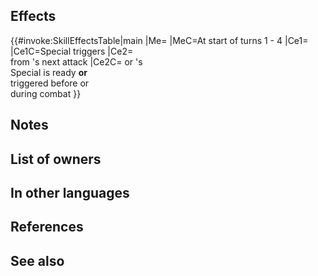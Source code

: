 {{Special
|tagid=SID_凶弾・神
|intID=4406
|exclusive=1
|canUseWeapon={{WeaponList|exclude=Staff}}
|canUseMove={{MoveList|All}}
|cost=500
|cooldown=3
|effect=At the start of turns 1 through 4, grants Special cooldown count-3 to unit.<br><br>When Special triggers, boosts damage by 50% of the greater of unit's or foe's Def.<br><br>If unit's or foe's Special is ready or triggered before or during this combat, reduces damage from foe's next attack by 40% (once per combat; excluding area-of-effect Specials).
|required=Brutal Shell
|properties=offensive_special
}}
==Effects==
{{#invoke:SkillEffectsTable|main
|Me={{Eft|Reduce Cooldown|3}}
|MeC=At start of turns 1 - 4
|Ce1={{Eft|Damage Boost|50% of the greater of<br>{{Tgt|Unit}}'s '''or''' {{Tgt|Foe}}'s Def}}
|Ce1C=Special triggers
|Ce2={{Eft|Damage Reduction|40%}}<br>from {{Tgt|Foe}}'s next attack
|Ce2C={{Tgt|Unit}} or {{Tgt|Foe}}'s<br>Special is ready '''or'''<br>triggered before or<br>during combat
}}
==Notes==
{{Start of turn Special modification}}
{{DamageBoost}}
{{DamagePercentageReduction}}
==List of owners==
{{Skill Hero List}}
==In other languages==
{{OtherLanguages
|japanese=
|german=
|spanishEU=
|spanishLA=
|french=
|italian=
|chineseTW=
|portuguese=
}}
==References==
<references/>
==See also==
{{See also skills|cond=(Description LIKE '%At the start of turns 1 through 4%' OR Description LIKE '%boosts damage%the greater of%' OR SCategory='special' AND (Description LIKE '%reduces damage from foe_s next attack%' OR Description LIKE '%at%start of turn%special cooldown count-%')) AND Exclusive='1'}}
{{Specials Navbox}}